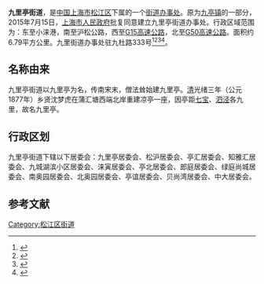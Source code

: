{{expand|time=2015-07-23T10:10:49+00:00}}
{{中国乡级行政区
|行政区全称 = 九里亭街道
|景观照片文件名 = 
|景观照片描述 = 
|汉语拼音 = 
|其他语言 = 
|其他语言名称 = 
|位置图文件名 = 
|位置图描述 = 
|自定义图片=
|上级行政区 = [[上海市|上海市]][[松江区|松江区]]
|行政区类别 = 街道
|行政区划代码 = 310117006
|行政区划 = 14
|村委会 = 
|居委会 = 14
|建置时间 = 2015年7月15日
|领导职位 = 
|领导名称 = 
|政府驻地 = 九杜路333号
|毗邻 = [[松江区|松江区]][[九亭镇|九亭镇]]、[[新桥镇_(上海市)|新桥镇]]、[[泗泾镇|泗泾镇]]、[[青浦区|青浦区]][[徐泾镇|徐泾镇]]、[[闵行区|闵行区]][[七宝镇|七宝镇]]
|总面积 = 6.79平方公里[[平方公里|平方公里]]
|总人口 = 
|户籍人口 = 
|户籍人口年份 = 
|常住人口 = 12.5万人
|常住人口年份 = 
|人口密度 =
|GDP = 
|邮政编码 = 
|电话区号 = 
|官方网站 =  
|网站名称 = 
}}

'''九里亭街道'''，是[[中华人民共和国|中国]][[上海市|上海市]][[松江区|松江区]]下属的一个[[街道办事处|街道办事处]]。原为[[九亭镇|九亭镇]]的一部分，2015年7月15日，[[上海市人民政府|上海市人民政府]]批复同意建立九里亭街道办事处。行政区域范围为：东至小涞港，南至沪松公路，西至[[沈海高速公路|G15高速公路]]，北至[[沪渝高速公路|G50高速公路]]。面积约6.79平方公里。九里街道办事处驻九杜路333号<ref name="九里亭批复">{{Cite web |url=http://www.shanghai.gov.cn/shanghai/node2314/node2319/node12344/u26ai44245.html |title=中国上海>>政府信息公开>>近期公开信息>>市政府关于同意设立九里亭街道办事处的批复 |accessdate=2015-07-23 |archive-date=2015-07-23 |archive-url=https://web.archive.org/web/20150723124538/http://www.shanghai.gov.cn/shanghai/node2314/node2319/node12344/u26ai44245.html |dead-url=no }}</ref><ref name="新华网上海">{{Cite web |url=http://www.sh.xinhuanet.com/2015-07/22/c_134437342.htm |title=新华网>上海频道>松江区将设立九里亭、广富林街道 |accessdate=2015-07-23 |archive-date=2015-07-23 |archive-url=https://web.archive.org/web/20150723090556/http://www.sh.xinhuanet.com/2015-07/22/c_134437342.htm |dead-url=no }}</ref><ref name="解放网首页">{{Cite web |url=http://www.jfdaily.com/shizh/bwyc/201507/t20150722_1697885.html |title=解放网>时政>松江区新设九里亭街道、广富林街道 |accessdate=2015-07-23 |archive-date=2015-07-23 |archive-url=https://web.archive.org/web/20150723090030/http://www.jfdaily.com/shizh/bwyc/201507/t20150722_1697885.html |dead-url=no }}</ref><ref name="东方网上海">{{Cite web |url=http://sh.eastday.com/m/20150722/u1ai8806675.html |title=东方网>>上海频道 >>滚动新闻>>松江区将设立九里亭街道、广富林街道 |accessdate=2015-07-23 |archive-date=2015-07-23 |archive-url=https://web.archive.org/web/20150723082319/http://sh.eastday.com/m/20150722/u1ai8806675.html |dead-url=no }}</ref>。

== 名称由来 ==
九里亭街道以九里亭为名，传南宋末，僧法耸始建九里亭。[[清|清]]光绪三年（公元1877年）乡贤沈梦虎在蒲汇塘西端北岸重建凉亭一座，因亭距[[七宝镇|七宝]]、[[泗泾镇|泗泾]]各九里，故名九里亭。

== 行政区划 ==
九里亭街道下辖以下居委会：九里亭居委会、松沪居委会、亭汇居委会、知雅汇居委会、九城湖滨小区居委会、涞寅居委会、亭北居委会、郎庭居委会、绿庭尚城居委会、南奥园居委会、北奥园居委会、亭谊居委会、贝尚湾居委会、中大居委会。

== 参考文献 ==
{{Reflist|2}}

{{松江区行政区划}}

[[Category:松江区街道|Category:松江区街道]]